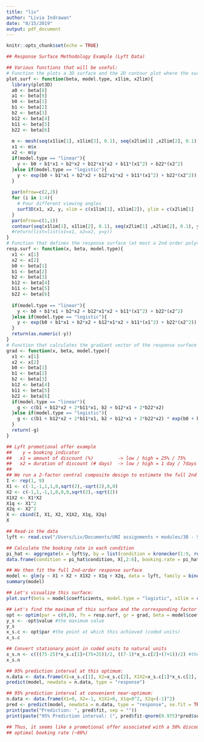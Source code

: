 ```yaml
---
title: "liv"
author: "Livia Indrawan"
date: "8/15/2019"
output: pdf_document
---
```


```r
knitr::opts_chunk$set(echo = TRUE)
```

```r
## Response Surface Methodology Example (Lyft Data)

## Various functions that will be useful:
# Function the plots a 3D surface and the 2D contour plot where the surface is at most a 2nd order polynomial in 2 factors
plot.surf <- function(beta, model.type, x1lim, x2lim){
  library(plot3D)
  a0 <- beta[8]
  a1 <- beta[9]
  b0 <- beta[1]
  b1 <- beta[2]
  b2 <- beta[3]
  b12 <- beta[4]
  b11 <- beta[5]
  b22 <- beta[6]
  
  m <- mesh(seq(x1lim[1], x1lim[2], 0.1), seq(x2lim[1] ,x2lim[2], 0.1))
  x1 <- m$x
  x2 <- m$y
  if(model.type == "linear"){
    y <- b0 + b1*x1 + b2*x2 + b12*x1*x2 + b11*(x1^2) + b22*(x2^2)  
  }else if(model.type == "logistic"){
    y <- exp(b0 + b1*x1 + b2*x2 + b12*x1*x2 + b11*(x1^2) + b22*(x2^2)) / (1+exp(b0 + b1*x1 + b2*x2 + b12*x1*x2 + b11*(x1^2) + b22*(x2^2)))
  }
  
  par(mfrow=c(2,2))
  for (i in 1:4){
    # Four different viewing angles
    surf3D(x1, x2, y, xlim = c(x1lim[1], x1lim[2]), ylim = c(x2lim[1] ,x2lim[2]), xlab="x1", ylab="x2", zlab = "Y", axes = TRUE, bty = "b", theta = 30*(i-1), main = "Response Surface Plot")
  }
  par(mfrow=c(1,1))
  contour(seq(x1lim[1], x1lim[2], 0.1), seq(x2lim[1] ,x2lim[2], 0.1), y, xlab = "x1", ylab = "x2", main = "Response Surface Contours", asp = 1, xlim = c(x1lim[1], x1lim[2]), ylim = c(x2lim[1],x2lim[2]))
  #return(list=list(x1=x1, x2=x2, y=y))
}
# Function that defines the response surface (at most a 2nd order polynomial with 2 factors)
resp.surf <- function(x, beta, model.type){
  x1 <- x[1]
  x2 <- x[2]
  b0 <- beta[1]
  b1 <- beta[2]
  b2 <- beta[3]
  b12 <- beta[4]
  b11 <- beta[5]
  b22 <- beta[6]
  
  if(model.type == "linear"){
    y <- b0 + b1*x1 + b2*x2 + b12*x1*x2 + b11*(x1^2) + b22*(x2^2)  
  }else if(model.type == "logistic"){
    y <- exp(b0 + b1*x1 + b2*x2 + b12*x1*x2 + b11*(x1^2) + b22*(x2^2)) / (1+exp(b0 + b1*x1 + b2*x2 + b12*x1*x2 + b11*(x1^2) + b22*(x2^2)))
  }
  return(as.numeric(-y))
}
# Function that calculates the gradient vector of the response surface (at most a 2nd order polynomial with 2 factors)
grad <- function(x, beta, model.type){
  x1 <- x[1]
  x2 <- x[2]
  b0 <- beta[1]
  b1 <- beta[2]
  b2 <- beta[3]
  b12 <- beta[4]
  b11 <- beta[5]
  b22 <- beta[6]
  if(model.type == "linear"){
    g <- c(b1 + b12*x2 + 2*b11*x1, b2 + b12*x1 + 2*b22*x2)
  }else if(model.type == "logistic"){
    g <- c(b1 + b12*x2 + 2*b11*x1, b2 + b12*x1 + 2*b22*x2) * exp(b0 + b1*x1 + b2*x2 + b12*x1*x2 + b11*(x1^2) + b22*(x2^2)) / (1+exp(b0 + b1*x1 + b2*x2 + b12*x1*x2 + b11*(x1^2) + b22*(x2^2)))^2
  }
  return(-g)
}


```
\pagebreak
```r

## Lyft promotional offer example
##    y = booking indicator
##   x1 = amount of discount (%)         -> low / high = 25% / 75%
##   x2 = duration of discount (# days)  -> low / high = 1 day / 7days
##
## We run a 2-factor central composite design to estimate the full 2nd order response surface. Design matrix looks like
I <- rep(1, 9)
X1 <- c(-1,-1,1,1,0,sqrt(2),-sqrt(2),0,0)
X2 <- c(-1,1,-1,1,0,0,0,sqrt(2),-sqrt(2))
X1X2 <- X1*X2
X1q <- X1^2
X2q <- X2^2
X <- cbind(I, X1, X2, X1X2, X1q, X2q)
X

## Read-in the data
lyft <- read.csv("/Users/Liv/Documents/UNI assignments + modules/3B - Spring 2019/STAT 430/R examples/07.25 lyft.csv", header = TRUE)

## Calculate the booking rate in each condition
pi_hat <- aggregate(x = lyft$y, by = list(condition = kronecker(1:9, rep(1, 500))), FUN = mean)
data.frame(condition = pi_hat$condition, X[,2:6], booking.rate = pi_hat$x)

## We then fit the full 2nd-order response surface
model <- glm(y ~ X1 + X2 + X1X2 + X1q + X2q, data = lyft, family = binomial(link = "logit"))
summary(model)

## Let's visualize this surface:
plot.surf(beta = model$coefficients, model.type = "logistic", x1lim = c(-2,2), x2lim = c(-2,2))

## Let's find the maximum of this surface and the corresponding factor levels at which this is achieved
opt <- optim(par = c(0,0), fn = resp.surf, gr = grad, beta = model$coefficients, model.type = "logistic", method = "BFGS")
y_s <- -opt$value #the maximum value
y_s
x_s.c <- opt$par #the point at which this achieved (coded units)
x_s.c

## Convert stationary point in coded units to natural units
x_s.n <- c(((75-25)*x_s.c[1]+(75+25))/2, ((7-1)*x_s.c[2]+(7+1))/2) #the point at which this is achieved (natural units)
x_s.n

## 95% prediction interval at this optimum:
n.data <- data.frame(X1=x_s.c[1], X2=x_s.c[2], X1X2=x_s.c[1]*x_s.c[2], X1q=x_s.c[1]^2, X2q=x_s.c[2]^2)
predict(model, newdata = n.data, type = "response")

## 95% prediction interval at convenient near-optimum:
n.data <- data.frame(X1=0, X2=-1, X1X2=0, X1q=0^2, X2q=(-1)^2)
pred <- predict(model, newdata = n.data, type = "response", se.fit = TRUE)
print(paste("Prediction: ", pred$fit, sep = ""))
print(paste("95% Prediction interval: (", pred$fit-qnorm(0.975)*pred$se.fit, ",", pred$fit+qnorm(0.975)*pred$se.fit, ")", sep = ""))

## Thus, it seems like a promotional offer associated with a 50% discount offered for 1-day results in an
## optimal booking rate (~80%)



```